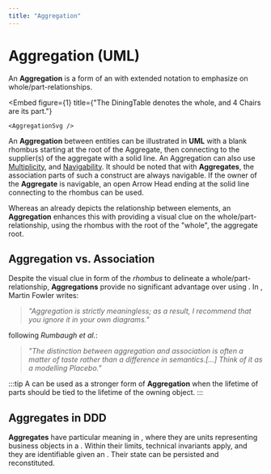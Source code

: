 ```yaml
---
title: "Aggregation"
---
```




# Aggregation (UML)

An **Aggregation** is a form of an <GlosRef name="Association" file="uml.association" /> with extended notation to emphasize on whole/part-relationships.



<Embed
    figure={1}
    title={"The DiningTable denotes the whole, and 4 Chairs are its part."}
>
    <AggregationSvg />
</Embed>


An **Aggregation** between entities can be illustrated in **UML** with a blank rhombus starting at the root of the Aggregate, then connecting to the supplier(s) of the aggregate with a solid line. An Aggregation can also use [Multiplicity](/docs/toolbox/uml.association#multiplicity), and [Navigability](/docs/toolbox/uml.association#navigability). It should be noted that with **Aggregates**, the association parts of such a construct are always navigable. If the owner of the **Aggregate** is navigable, an open Arrow Head ending at the solid line connecting to the rhombus can be used.

Whereas an <GlosRef name="Association" file="uml.association" /> already depicts the relationship between elements, an **Aggregation**
enhances this with providing a visual clue on the whole/part-relationship, using the rhombus with the root of the "whole", the aggregate root.

## Aggregation vs. Association
Despite the visual clue in form of the _rhombus_ to delineate a whole/part-relationship, **Aggregations** provide no significant advantage over using <GlosRef name="Associations" file="uml.association" />. In <BibRef name="UML" pp="68" />, Martin Fowler writes:

> _"Aggregation is strictly meaningless; as a result, I recommend that you ignore it in your own diagrams."_

following _Rumbaugh et al._:

> _"The distinction between aggregation and association is often a matter of taste rather than a difference in semantics.[...] Think of it as a modelling Placebo."_ <BibRef name="UREF" pp="148" />

:::tip
A <GlosRef name="Composition" file="uml.composition" /> can be used as a stronger form of **Aggregation** when the lifetime of parts
should be tied to the lifetime of the owning object.
:::

## Aggregates in DDD
**Aggregates** have particular meaning in <GlosRef name="DDD" file="ddd.domaindrivendesign" />, where they are units representing business objects in a <GlosRef name="Domain Model" file="ddd.domainmodel" />. Within their limits, technical invariants apply, and they are identifiable given an <GlosRef name="Aggregate Root" file="ddd.aggregateroot" />. Their state can be persisted and reconstituted.

<BackButton />